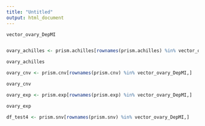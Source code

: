 ```yaml
---
title: "Untitled"
output: html_document
---
```



```r

vector_ovary_DepMI


ovary_achilles <- prism.achilles[rownames(prism.achilles) %in% vector_ovary_DepMI,]

ovary_achilles

ovary_cnv <- prism.cnv[rownames(prism.cnv) %in% vector_ovary_DepMI,]

ovary_cnv

ovary_exp <- prism.exp[rownames(prism.exp) %in% vector_ovary_DepMI,]

ovary_exp

df_test4 <- prism.snv[rownames(prism.snv) %in% vector_ovary_DepMI,]

```













```r

```










```r

```

